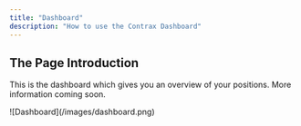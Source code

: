 ```yaml
---
title: "Dashboard"
description: "How to use the Contrax Dashboard"
---
```


## The Page Introduction

This is the dashboard which gives you an overview of your positions. More information coming soon.

<Frame>![Dashboard](/images/dashboard.png)</Frame>
